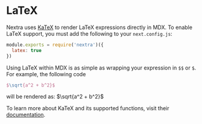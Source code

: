# LaTeX

Nextra uses [KaTeX](https://katex.org/) to render LaTeX expressions directly in MDX.
To enable LaTeX support, you must add the following to your `next.config.js`:

```js filename="next.config.js"
module.exports = require('nextra')({
  latex: true
})
```

Using LaTeX within MDX is as simple as wrapping your expression in `$$` or `$`. For example, the following code

```latex
$\sqrt{a^2 + b^2}$
```

will be rendered as: $\sqrt{a^2 + b^2}$

To learn more about KaTeX and its supported functions, visit their [documentation](https://katex.org/docs/supported.html).
